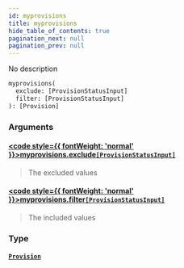 ```yaml
---
id: myprovisions
title: myprovisions
hide_table_of_contents: true
pagination_next: null
pagination_prev: null
---
```








No description

```graphql
myprovisions(
  exclude: [ProvisionStatusInput]
  filter: [ProvisionStatusInput]
): [Provision]
```


### Arguments

#### [<code style={{ fontWeight: 'normal' }}>myprovisions.<b>exclude</b></code>](#)<Bullet />[`[ProvisionStatusInput]`](/docs/schemas/arkitekt/enums/provision-status-input) <Badge class="secondary" text="list"/> <Badge class="secondary" text="enum"/>
> The excluded values
> 

#### [<code style={{ fontWeight: 'normal' }}>myprovisions.<b>filter</b></code>](#)<Bullet />[`[ProvisionStatusInput]`](/docs/schemas/arkitekt/enums/provision-status-input) <Badge class="secondary" text="list"/> <Badge class="secondary" text="enum"/>
> The included values
> 

### Type

#### [`Provision`](/docs/schemas/arkitekt/objects/provision) <Badge class="secondary" text="object"/>
> 
> 






